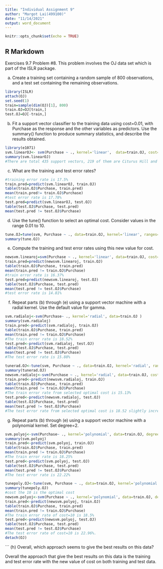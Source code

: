 ```yaml
---
title: "Individual Assignment 9"
author: "Margot Lai(499100)"
date: "11/14/2021"
output: word_document
---
```


```r
knitr::opts_chunk$set(echo = TRUE)
```

## R Markdown

Exercises 9.7
Problem #8. This problem involves the OJ data set which is part of the ISLR package. 

(a) Create a training set containing a random sample of 800 observations, and a test set containing the remaining observations.
```r
library(ISLR)
attach(OJ)
set.seed(1)
train=sample(dim(OJ)[1], 800)
train.OJ=OJ[train,]
test.OJ=OJ[-train,]
```
(b) Fit a support vector classifier to the training data using cost=0.01, with Purchase as the response and the other variables as predictors. Use the summary() function to produce summary statistics, and describe the results obtained.
```r
library(e1071)
svm.linearOJ<- svm(Purchase ~ ., kernel='linear',  data=train.OJ, cost=0.01)
summary(svm.linearOJ)
#There are total 435 support vectors, 219 of them are Citurus Hill and 216 of them are Minute Maid.
```
(c) What are the training and test error rates?
```r
#training error rate is 17.5%
train.pred=predict(svm.linearOJ, train.OJ)
table(train.OJ$Purchase, train.pred)
mean(train.pred!= train.OJ$Purchase)
#test error rate is 17.78%
test.pred=predict(svm.linearOJ, test.OJ)
table(test.OJ$Purchase, test.pred)
mean(test.pred != test.OJ$Purchase)
```
(d) Use the tune() function to select an optimal cost. Consider values in the range 0.01 to 10.
```r
tune.OJ=tune(svm, Purchase ~ ., data=train.OJ, kernel='linear', ranges=list(cost=10^seq(-2,1, by=.5)))
summary(tune.OJ)
```
(e) Compute the training and test error rates using this new value for cost.
```r
newsvm.linearoj=svm(Purchase ~ ., kernel='linear', data=train.OJ, cost=tune.OJ$best.parameters$cost)
train.pred=predict(newsvm.linearoj, train.OJ)
table(train.OJ$Purchase, train.pred)
mean(train.pred != train.OJ$Purchase)
#train error rate is 16.37%
test.pred=predict(newsvm.linearoj, test.OJ)
table(test.OJ$Purchase, test.pred)
mean(test.pred != test.OJ$Purchase)
#test error rate is 14.81%
```
(f) Repeat parts (b) through (e) using a support vector machine with a radial kernel. Use the default value for gamma.
```r
svm.radialoj<-svm(Purchase~ ., kernel='radial', data=train.OJ )
summary(svm.radialoj)
train.pred<-predict(svm.radialoj, train.OJ)
table(train.OJ$Purchase, train.pred)
mean(train.pred != train.OJ$Purchase)
#The train error rate is 18.52%
test.pred<-predict(svm.radialoj, test.OJ)
table(test.OJ$Purchase, test.pred)
mean(test.pred != test.OJ$Purchase)
#The test error rate is 15.88%
```

```r
tunerad.OJ<-tune(svm, Purchase ~ ., data=train.OJ, kernel='radial', ranges=list(cost=10^seq(-2,1, by=.5)))
summary(tunerad.OJ)
newsvm.radialoj<-svm(Purchase ~ ., kernel='radial', data=train.OJ, cost=tunerad.OJ$best.parameters$cost)
train.pred<-predict(newsvm.radialoj, train.OJ)
table(train.OJ$Purchase, train.pred)
mean(train.pred != train.OJ$Purchase)
#The train error rate from selected optimal cost is 15.13%
test.pred<-predict(newsvm.radialoj, test.OJ)
table(test.OJ$Purchase, test.pred)
mean(test.pred != test.OJ$Purchase)
#The test error rate from selected optimal cost is 18.52 slightly increase than default gamma
```
(g) Repeat parts (b) through (e) using a support vector machine with a polynomial kernel. Set degree=2.
```r
svm.polyoj<-svm(Purchase~ ., kernel='polynomial', data=train.OJ, degree=2 )
summary(svm.polyoj)
train.pred<-predict(svm.polyoj, train.OJ)
table(train.OJ$Purchase, train.pred)
mean(train.pred != train.OJ$Purchase)
#The train error rate is 18.25%
test.pred<-predict(svm.polyoj, test.OJ)
table(test.OJ$Purchase, test.pred)
mean(test.pred != test.OJ$Purchase)
#The test error rate is 22.22%
```

```r
tunepoly.OJ<-tune(svm, Purchase ~ ., data=train.OJ, kernel='polynomial', degree=2, ranges=list(cost=10^seq(-2,1, by=.5)))
summary(tunepoly.OJ)
#cost the 10 is the optimal cost
newsvm.polyoj<-svm(Purchase ~ ., kernel='polynomial', data=train.OJ, degree=2, cost=tunerad.OJ$best.parameters$cost)
train.pred<-predict(newsvm.polyoj, train.OJ)
table(train.OJ$Purchase, train.pred)
mean(train.pred != train.OJ$Purchase)
#The train error rate of cost=10 is 18.5%
test.pred<-predict(newsvm.polyoj, test.OJ)
table(test.OJ$Purchase, test.pred)
mean(test.pred != test.OJ$Purchase)
#The test error rate of cost=10 is 22.96%.
detach(OJ)
```
```
(h) Overall, which approach seems to give the best results on this data?

Overall the approach that give the best results on this data is the training and test error rate with the new value of cost on both training and test data.